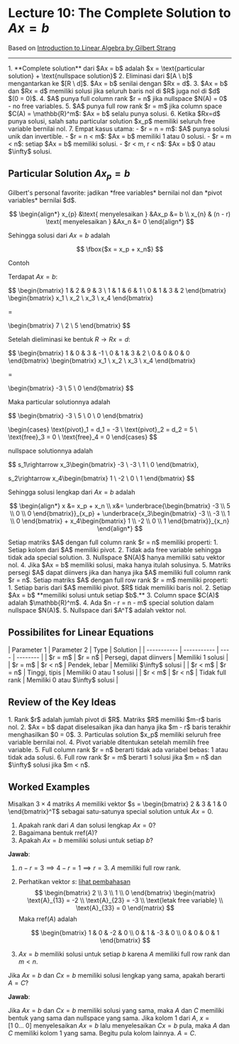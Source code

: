 
# Lecture 10: The Complete Solution to $Ax = b$

Based on [Introduction to Linear Algebra by Gilbert Strang](https://ocw.mit.edu/resources/res-18-010-a-2020-vision-of-linear-algebra-spring-2020/)

---

<Callout type="info">
1. **Complete solution** dari $Ax = b$ adalah $x = \text{particular solution} + \text{nullspace solution}$
2. Eliminasi dari $[A \ b]$ mengantarkan ke $[R \ d]$. $Ax = b$ senilai dengan $Rx = d$.
3. $Ax = b$ dan $Rx = d$ memiliki solusi jika seluruh baris nol di $R$ juga nol di $d$ $(0 = 0)$.
4. $A$ punya full column rank $r = n$ jika nullspace $N(A) = 0$ - no free variables.
5. $A$ punya full row rank $r = m$ jika column space $C(A) = \mathbb{R}^m$: $Ax = b$ selalu punya solusi.
6. Ketika $Rx=d$ punya solusi, salah satu particular solution $x_p$ memiliki seluruh free variable bernilai nol.
7. Empat kasus utama:
    - $r = n = m$: $A$ punya solusi unik dan invertible.
    - $r = n < m$: $Ax = b$ memiliki 1 atau 0 solusi.
    - $r = m < n$: setiap $Ax = b$ memiliki solusi.
    - $r < m, r < n$: $Ax = b$ 0 atau $\infty$ solusi.
</Callout>

## Particular Solution $Ax_p = b$

<Callout type="info">
Gilbert's personal favorite: jadikan *free variables* bernilai nol dan *pivot variables* bernilai $d$.
</Callout>

$$
\begin{align*}
x_{p} &\text{ menyelesaikan } &Ax_p &= b \\
x_{n} & (n - r) \text{ menyelesaikan } &Ax_n &= 0
\end{align*}
$$

Sehingga solusi dari $Ax = b$ adalah 

$$
\fbox{$x = x_p + x_n$}
$$

Contoh 

Terdapat $Ax = b$:

$$
\begin{bmatrix}
1 & 2 & 9 & 3 \\
1 & 1 & 6 & 1 \\
0 & 1 & 3 & 2
\end{bmatrix}
\begin{bmatrix}
x_1 \\
x_2 \\
x_3 \\
x_4
\end{bmatrix}

=

\begin{bmatrix}
7 \\
2 \\
5 
\end{bmatrix}
$$

Setelah dieliminasi ke bentuk $R \rightarrow Rx = d$:

$$
\begin{bmatrix}
1 & 0 & 3 & -1 \\
0 & 1 & 3 & 2 \\
0 & 0 & 0 & 0
\end{bmatrix}
\begin{bmatrix}
x_1 \\
x_2 \\
x_3 \\
x_4
\end{bmatrix}

=

\begin{bmatrix}
-3 \\
5 \\
0
\end{bmatrix}
$$

Maka particular solutionnya adalah

$$
\begin{bmatrix}
-3 \\
5 \\
0 \\
0
\end{bmatrix}

\begin{cases}
\text{pivot}_1 = d_1 = -3 \\
\text{pivot}_2 = d_2 = 5 \\
\text{free}_3 = 0 \\
\text{free}_4 = 0
\end{cases}
$$

nullspace solutionnya adalah

$$
s_1\rightarrow x_3\begin{bmatrix}
-3 \\
-3 \\
1 \\
0
\end{bmatrix},

s_2\rightarrow x_4\begin{bmatrix}
1 \\
-2 \\
0 \\
1
\end{bmatrix}
$$

Sehingga solusi lengkap dari $Ax = b$ adalah

$$
\begin{align*}
x &= x_p + x_n \\
x&= \underbrace{\begin{bmatrix}
-3 \\
5 \\
0 \\
0
\end{bmatrix}}_{x_p} + \underbrace{x_3\begin{bmatrix}
-3 \\
-3 \\
1 \\
0
\end{bmatrix} + x_4\begin{bmatrix}
1 \\
-2 \\
0 \\
1
\end{bmatrix}}_{x_n}
\end{align*}
$$

<Callout type="info">
Setiap matriks $A$ dengan full column rank $r = n$ memiliki properti:
1. Setiap kolom dari $A$ memiliki pivot.
2. Tidak ada free variable sehingga tidak ada special solution.
3. Nullspace $N(A)$ hanya memiliki satu vektor nol.
4. Jika $Ax = b$ memiliki solusi, maka hanya itulah solusinya.
5. Matriks persegi $A$ dapat diinvers jika dan hanya jika $A$ memiliki full column rank $r = n$.
</Callout>

<Callout type="info">
Setiap matriks $A$ dengan full row rank $r = m$ memiliki properti:
1. Setiap baris dari $A$ memiliki pivot. $R$ tidak memiliki baris nol.
2. Setiap $Ax = b$ **memiliki solusi untuk setiap $b$.**
3. Column space $C(A)$ adalah $\mathbb{R}^m$.
4. Ada $n - r = n - m$ special solution dalam nullspace $N(A)$.
5. Nullspace dari $A^T$ adalah vektor nol.
</Callout>

## Possibilites for Linear Equations

<div className="centering">
| Parameter 1 | Parameter 2 | Type | Solution |
| ----------- | ----------- | ---- | -------- |
| $r = m$ | $r = n$ | Persegi, dapat diinvers | Memiliki 1 solusi |
| $r = m$ | $r < n$ | Pendek, lebar | Memiliki $\infty$ solusi |
| $r < m$ | $r = n$ | Tinggi, tipis | Memiliki 0 atau 1 solusi |
| $r < m$ | $r < n$ | Tidak full rank | Memiliki 0 atau $\infty$ solusi |
</div>

## Review of the Key Ideas

<Callout type="info">
1. Rank $r$ adalah jumlah pivot di $R$. Matriks $R$ memiliki $m-r$ baris nol.
2. $Ax = b$ dapat diselesaikan jika dan hanya jika $m - r$ baris terakhir menghasilkan $0 = 0$.
3. Particulas solution $x_p$ memiliki seluruh free variable bernilai nol.
4. Pivot variable ditentukan setelah memilih free variable.
5. Full column rank $r = n$ berarti tidak ada variabel bebas: 1 atau tidak ada solusi.
6. Full row rank $r = m$ berarti 1 solusi jika $m = n$ dan $\infty$ solusi jika $m < n$.
</Callout>

## Worked Examples

Misalkan $3 \times 4$ matriks $A$ memiliki vektor $s = \begin{bmatrix} 2 & 3 & 1 & 0 \end{bmatrix}^T$ sebagai satu-satunya special solution untuk $Ax = 0$.
1. Apakah rank dari $A$ dan solusi lengkap $Ax = 0$?
2. Bagaimana bentuk $\text{rref}(A)$?
3. Apakah $Ax = b$ memiliki solusi untuk setiap $b$?

**Jawab**:

1. $n - r = 3 \implies 4 - r = 1 \implies r = 3$. $A$ memiliki full row rank.
2. Perhatikan vektor $s$: [lihat pembahasan](/lecture-notes/vector-and-matrix-theory/l9#pivot-variables-and-free-variables-in-r)
    $$
    \begin{bmatrix}
    2 \\
    3 \\
    1 \\
    0
    \end{bmatrix}
    \begin{matrix}
    \text{A}_{13} = -2 \\
    \text{A}_{23} = -3 \\
    \text{letak free variable} \\
    \text{A}_{33} = 0
    \end{matrix}
    $$
    Maka $\text{rref}(A)$ adalah

    $$
    \begin{bmatrix}
    1 & 0 & -2 & 0 \\
    0 & 1 & -3 & 0 \\
    0 & 0 & 0 & 1
    \end{bmatrix}
    $$
3. $Ax = b$ memiliki solusi untuk setiap $b$ karena $A$ memiliki full row rank dan $m < n$.

Jika $Ax = b$ dan $Cx = b$ memiliki solusi lengkap yang sama, apakah berarti $A = C$?

**Jawab**: 

Jika $Ax = b$ dan $Cx = b$ memiliki solusi yang sama, maka $A$ dan $C$ memiliki bentuk yang sama dan nullspace yang sama. Jika kolom 1 dari $A$, $x = [1 \ 0 \dots \ 0]$ menyelesaikan $Ax = b$ lalu menyelesaikan $Cx = b$ pula, maka $A$ dan $C$ memiliki kolom 1 yang sama. Begitu pula kolom lainnya. $A = C$.